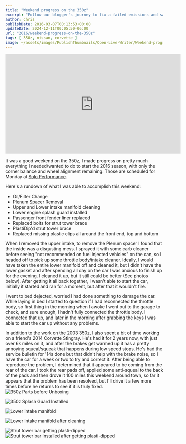 ```yaml
---
title: "Weekend progress on the 350z"
excerpt: "Follow our blogger's journey to fix a failed emissions and safety test on his car, from finding leaks to tackling repairs and passing the retest."
author: chris
publishDate: 2016-03-07T00:13:53+00:00
updateDate: 2024-12-11T00:05:50-06:00
url: "2016/weekend-progress-on-the-350z"
tags: [ 350z, nissan, corvette ]
image: ~/assets/images/PublishThumbnails/Open-Live-Writer/Weekend-progress-on-the-350z_140A7/2016-03-05_21.33.33_2.jpg
---
```



<iframe width="560" height="315" src="https://www.youtube.com/embed/W_L9OQWg1vE?si=Yeplfbtnr_ntK6UL" title="YouTube video player" frameborder="0" allow="accelerometer; autoplay; clipboard-write; encrypted-media; gyroscope; picture-in-picture; web-share" referrerpolicy="strict-origin-when-cross-origin" allowfullscreen></iframe>

It was a good weekend on the 350z, I made progress on pretty much everything I needed/wanted to do to start the 2016 season, with only the corner balance and wheel alignment remaining. Those are scheduled for Monday at [Solo Performance](https://www.SoloPerformance.com).

Here's a rundown of what I was able to accomplish this weekend:
- Oil/Filter Change
- Plenum Spacer Removal
- Upper and Lower intake manifold cleaning
- Lower engine splash guard installed
- Passenger front fender liner replaced
- Replaced bolts for strut tower brace
- PlastiDip'd strut tower brace
- Replaced missing plastic clips all around the front end, top and bottom

When I removed the upper intake, to remove the Plenum spacer I found that the inside was a disgusting mess. I sprayed it with some carb cleaner before seeing "not recommended on fuel injected vehicles" on the can, so I headed off to pick up some throttle body/intake cleaner. Ideally, I would have taken the entire lower manifold off and cleaned it, but I didn't have the lower gasket and after spending all day on the car I was anxious to finish up for the evening. I cleaned it up, but it still could be better (See photos below). After getting it all back together, I wasn't able to start the car, initially it started and ran for a moment, but after that it wouldn't fire.

I went to bed dejected, worried I had done something to damage the car. While laying in bed I started to question if I had reconnected the throttle body, so first thing in the morning when I awoke I went out to the garage to check, and sure enough, I hadn't fully connected the throttle body. I connected that up, and later in the morning after grabbing the keys I was able to start the car up without any problems.

In addition to the work on the 2003 350z, I also spent a bit of time working on a friend's 2014 Corvette Stingray. He's had it for 2 years now, with just over 6k miles on it, and after the brakes get warmed up it has a pretty annoying squeal/squeak that happens during low speed stops. He's had the service bulletin for '14s done but that didn't help with the brake noise, so I have the car for a week or two to try and correct it. After being able to reproduce the problem, I determined that it appeared to be coming from the rear of the car. I took the rear pads off, applied some anti-squeal to the back of the pads and then drove it 100 miles this weekend around town, so far it appears that the problem has been resolved, but I'll drive it a few more times before he returns to see if it is truly fixed.
<Image 
    src={image1}
    alt="350z Parts before Unboxing" 
    title="350z Parts before Unboxing" 
    width={1024} 
    height={768} 
    class="layout-responsive"
    format="webp"
/>

<Image 
    src={image2} 
    alt="350z Splash Guard Installed" 
    title="350z Splash Guard Installed" 
    width={1024} 
    height={768} 
    class="layout-responsive"
    format="webp"
/>

<Image 
    src={image3} 
    alt="Lower intake manifold" 
    title="Lower intake manifold" 
    width={1024} 
    height={768} 
    class="layout-responsive"
    format="webp"
/>

<Image 
    src={image4} 
    alt="Lower intake manifold after cleaning" 
    title="Lower intake manifold after cleaning" 
    width={1024} 
    height={768} 
    class="layout-responsive"
    format="webp"
/>

<Image 
    src={image5} 
    alt="Strut tower bar getting plasti-dipped" 
    title="Strut tower bar getting plasti-dipped" 
    width={1024} 
    height={768} 
    class="layout-responsive"
    format="webp"
/>
<Image 
    src={image6} 
    alt="Strut tower bar installed after getting plasti-dipped" 
    title="Strut tower bar installed after getting plasti-dipped" 
    width={1024} 
    height={768} 
    class="layout-responsive"
    format="webp"
/>

